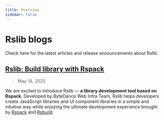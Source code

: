 ```yaml
---
title: Overview
sidebar: false
---
```


# Rslib blogs

Check here for the latest articles and release announcements about Rslib.

## [Rslib: Build library with Rspack](/blog/introducing-rslib)

> May 14, 2025

We are excited to introduce Rslib — **a library development tool based on Rspack**. Developed by ByteDance Web Infra Team, Rslib helps developers create JavaScript libraries and UI component libraries in a simple and intuitive way while enjoying the ultimate development experience brought by [Rspack](https://rspack.rs/) and [Rsbuild](https://rsbuild.rs/).
